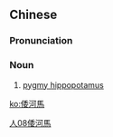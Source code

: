 {{also|倭河马}}
==Chinese==
{{zh-forms|s=倭河马|type=12}}

===Pronunciation===
{{zh-pron
|m=wōhémǎ
|cat=n
}}

===Noun===
{{zh-noun}}

# [[pygmy hippopotamus]]

[[Category:zh:Mammals|人08倭河馬]]

[[ko:倭河馬]]
